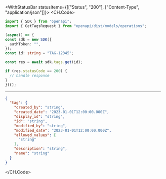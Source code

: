 

<WithStatusBar statusItems={[["Status", "200"], ["Content-Type", "application/json"]]}>
  <CH.Code>
  ```typescript Get.ts
  import { SDK } from "openapi";
import { GetTagsRequest } from "openapi/dist/models/operations";

(async() => {
  const sdk = new SDK({
    authToken: "",
  });
const id: string = "TAG-12345";

  const res = await sdk.tags.get(id);

  if (res.statusCode == 200) {
    // handle response
  }
})();
  ```
  ---

  ```json Example Response
  {
    "tag": {
      "created_by": "string",
      "created_date": "2023-01-01T12:00:00.000Z",
      "display_id": "string",
      "id": "string",
      "modified_by": "string",
      "modified_date": "2023-01-01T12:00:00.000Z",
      "allowed_values": [
        "string"
      ],
      "description": "string",
      "name": "string"
    }
  }
  ```
  </CH.Code>
</WithStatusBar>
